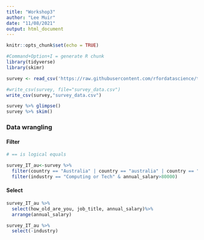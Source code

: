 ```yaml
---
title: "Workshop3"
author: "Lee Muir"
date: "11/08/2021"
output: html_document
---
```


```r
knitr::opts_chunk$set(echo = TRUE)
```

```r
#Command+Option+I = generate R chunk
library(tidyverse)
library(skimr)

survey <- read_csv('https://raw.githubusercontent.com/rfordatascience/tidytuesday/master/data/2021/2021-05-18/survey.csv')

#write_csv(survey, file="survey_data.csv")
write_csv(survey,"survey_data.csv")

survey %>% glimpse()
survey %>% skim()

```

### Data wrangling

#### Filter

```r
# == is logical equals

survey_IT_au<-survey %>% 
  filter(country == "Australia" | country == "australia" | country == "Australi") %>%
  filter(industry == "Computing or Tech" & annual_salary>80000)
```

#### Select

```r
survey_IT_au %>%
  select(how_old_are_you, job_title, annual_salary)%>%
  arrange(annual_salary)

survey_IT_au %>%
  select(-industry)
```



